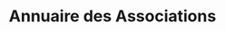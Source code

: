 ---
layout: ../../../layouts/AssoSort.astro
title: "Annuaire des Associations"
typeFilter: sports
affiliationFilter: su
---